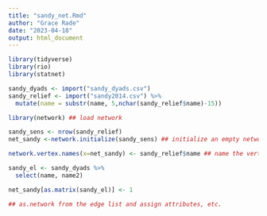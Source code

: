 ```yaml
---
title: "sandy_net.Rmd"
author: "Grace Rade"
date: "2023-04-18"
output: html_document
---
```

```r
library(tidyverse)
library(rio)
library(statnet)

sandy_dyads <- import("sandy_dyads.csv")
sandy_relief <- import("sandy2014.csv") %>% 
  mutate(name = substr(name, 5,nchar(sandy_relief$name)-15))

library(network) ## load network

sandy_sens <- nrow(sandy_relief)
net_sandy <-network.initialize(sandy_sens) ## initialize an empty network

network.vertex.names(x=net_sandy) <- sandy_relief$name ## name the vertices

sandy_el <- sandy_dyads %>% 
  select(name, name2)

net_sandy[as.matrix(sandy_el)] <- 1 

## as.network from the edge list and assign attributes, etc. 
```

